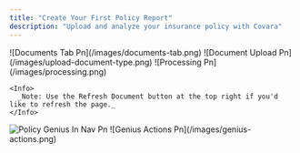 ```yaml
---
title: "Create Your First Policy Report"
description: "Upload and analyze your insurance policy with Covara"
---
```


<Steps>
  <Step title="Click the Documents Tab on the lefthand side navigation." stepNumber={1}>
    ![Documents Tab Pn](/images/documents-tab.png)
  </Step>
  <Step title='Click "Upload Document".'>
    ![Document Upload Pn](/images/upload-document-type.png)
  </Step>
  <Step title=" Select the appropriate Document Type and then upload your policy as a .pdf into the drag and drop box.">
    
  </Step>
  <Step title=' Click "Confirm & Upload". You will be prompted to verify that the correct Document Type was selected. If the incorrect Type was selected, click "Cancel" and select the correct option from the dropdown menu.'>
    
  </Step>
  <Step title='Your custom policy report will begin processing. This can take up to 10 minutes. When the document has finished processing, the Status column will change to "Active". '>
    ![Processing Pn](/images/processing.png)

    <Info>
      _Note: Use the Refresh Document button at the top right if you'd like to refresh the page._
    </Info>
  </Step>
  <Step title="When the document has finished processing, click the Policy Genius tab on the lefthand side navigation.">
    <img
      src="/images/policy-genius-in-nav.png"
      alt="Policy Genius In Nav Pn"
      title="Policy Genius In Nav Pn"
      className="mx-auto"
      style={{ width:"29%" }}
    />
  </Step>
  <Step title="Select the policy you just uploaded to view the report.">
    
  </Step>
  <Step title="Use the buttons at the top right of the report to create a .pdf/.csv download, share the report via email, or ask questions about your policy using our AI Assistant Feature.">
    ![Genius Actions Pn](/images/genius-actions.png)
  </Step>
</Steps>
